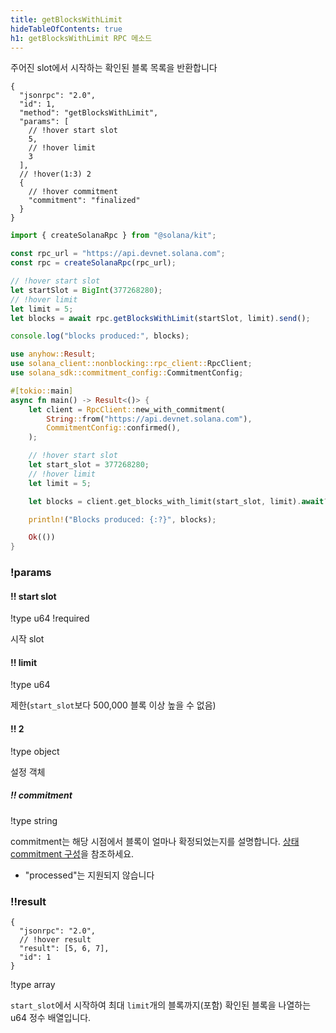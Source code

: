 ```yaml
---
title: getBlocksWithLimit
hideTableOfContents: true
h1: getBlocksWithLimit RPC 메소드
---
```


주어진 slot에서 시작하는 확인된 블록 목록을 반환합니다

<APIMethod>

```jsonc !!request curl
{
  "jsonrpc": "2.0",
  "id": 1,
  "method": "getBlocksWithLimit",
  "params": [
    // !hover start slot
    5,
    // !hover limit
    3
  ],
  // !hover(1:3) 2
  {
    // !hover commitment
    "commitment": "finalized"
  }
}
```

```ts !!request title="Kit"
import { createSolanaRpc } from "@solana/kit";

const rpc_url = "https://api.devnet.solana.com";
const rpc = createSolanaRpc(rpc_url);

// !hover start slot
let startSlot = BigInt(377268280);
// !hover limit
let limit = 5;
let blocks = await rpc.getBlocksWithLimit(startSlot, limit).send();

console.log("blocks produced:", blocks);
```

```rs !!request title="Rust"
use anyhow::Result;
use solana_client::nonblocking::rpc_client::RpcClient;
use solana_sdk::commitment_config::CommitmentConfig;

#[tokio::main]
async fn main() -> Result<()> {
    let client = RpcClient::new_with_commitment(
        String::from("https://api.devnet.solana.com"),
        CommitmentConfig::confirmed(),
    );

    // !hover start slot
    let start_slot = 377268280;
    // !hover limit
    let limit = 5;

    let blocks = client.get_blocks_with_limit(start_slot, limit).await?;

    println!("Blocks produced: {:?}", blocks);

    Ok(())
}
```

### !params

#### !! start slot

!type u64 !required

시작 slot

#### !! limit

!type u64

제한(`start_slot`보다 500,000 블록 이상 높을 수 없음)

#### !! 2

!type object

설정 객체

##### !! commitment

!type string

commitment는 해당 시점에서 블록이 얼마나 확정되었는지를 설명합니다.
[상태 commitment 구성](/docs/rpc#configuring-state-commitment)을 참조하세요.

- "processed"는 지원되지 않습니다

### !!result

```jsonc !response
{
  "jsonrpc": "2.0",
  // !hover result
  "result": [5, 6, 7],
  "id": 1
}
```

!type array

`start_slot`에서 시작하여 최대 `limit`개의 블록까지(포함) 확인된 블록을 나열하는
u64 정수 배열입니다.

</APIMethod>
